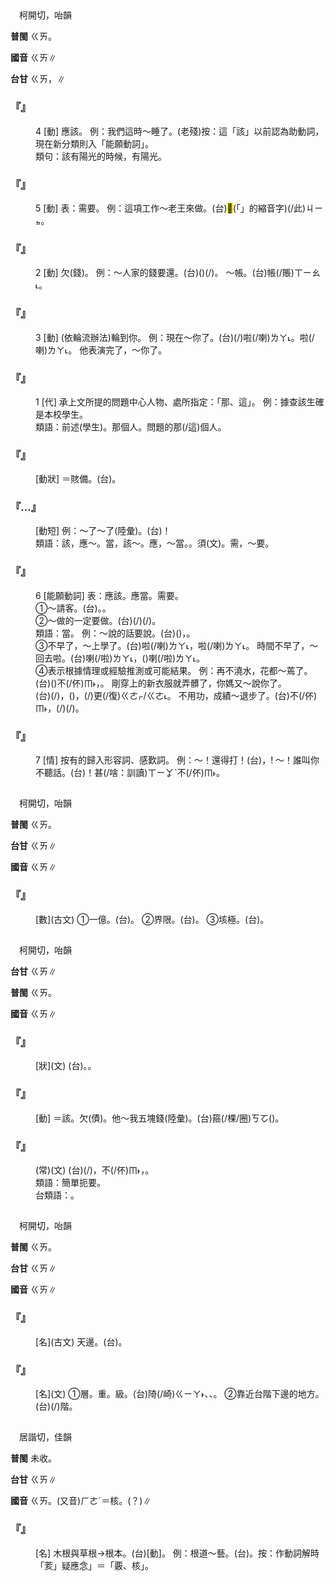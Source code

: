 
=={{ruby|該|ㄍㄞ}}==

　柯開切，咍韻

'''普閩''' <rt>ㄍㄞ</rt>。

'''國音''' <rt>ㄍㄞ</rt>∥

'''台甘''' <rt>ㄍㄞ</rt>，{{ruby|應|ㄧㄥ}}{{ruby|該|ㄍㄞ}}∥

    

==='''『{{ruby|該|ㄍㄞ}}』'''===
:4  [動] 應該。 例：我們這時～睡了。(老殘)按：這「該」以前認為助動詞，現在新分類則入「能願動詞」。
:類句：該有陽光的時候，有陽光。
:
    

==='''『{{ruby|該|ㄍㄞ}}』'''===
:5  [動] 表：需要。 例：這項工作～老王來做。(台)<mark>&#xffb50;</mark>(「{{ruby|此|ㄐㄧˋ}}{{ruby|一|ㄐㄧㆵ ͘}}」的縮音字)(/此)<rt>ㄐㄧㆵ</rt>{{ruby|項|ㄏㄤ˫}}{{ruby|工|ㄎㄤ}}{{ruby|課|ㄎㄨㆤ˪/ㄎㆤ˪}}{{ruby|著|ㄉㄧㄜㆷ ͘}}{{ruby|愛|ㄞ˪}}{{ruby|王|ㆲˊ}}{{ruby|丌|ㆤ}}{{ruby|來|·ㄌㄞˊ}}{{ruby|擔|ㄉㆰ}}{{ruby|任|ㆢㄧㆬ˫/ㄌㄧㆬ˫}}。
    

==='''『{{ruby|該|ㄍㄞ}}』'''===
:2  [動] 欠(錢)。 例：～人家的錢要還。(台){{ruby|欠|ㄎㄧㆰ˪}}{{ruby|別|ㄅㄚㆵ ͘}}{{ruby|人|ㄌㄤˊ}}{{ruby|丌|ㆤ}}{{ruby|錢|ㄐㆪˊ}}{{ruby|著|ㄉㄧㄜㆷ ͘}}({{ruby|愛|ㄞ˪}}){{ruby|還|ㄏㄢˊ/ㄏㆮˊ/ㄏㄧㄥˊ}}(/{{ruby|人|ㄌㄤ˪}})。 ～帳。(台){{ruby|欠|ㄎㄧㆰ˪}}帳(/賬)<rt>ㄒㄧㄠ˪</rt>。
    

==='''『{{ruby|該|ㄍㄞ}}』'''===
:3  [動] (依輪流辦法)輪到你。 例：現在～你了。(台){{ruby|著|ㄉㄧㄜㆷ ͘}}(/{{ruby|到|ㄍㄠ˪}}){{ruby|汝|ㄌㄧˋ}}啦(/喇)<rt>ㄌㄚ˪</rt>。{{ruby|輪|ㄌㄨㄣˊ}}{{ruby|著|ㄉㄧㄜㆷ ͘}}{{ruby|汝|ㄌㄧˋ}}啦(/喇)<rt>ㄌㄚ˪</rt>。 他表演完了，～你了。
    

==='''『{{ruby|該|ㄍㄞ}}』'''===
:1  [代] 承上文所提的問題中心人物、處所指定：「那、這」。 例：據查該生確是本校學生。
:類語：前述(學生)。那個人。問題的那(/這)個人。
:
    

==='''『{{ruby|該|ㄍㄞ}}{{ruby|備|ㄅㄟˋ}}』'''===
: [動狀] ＝賅備。(台){{ruby|完|ㄨㄢˊ}}{{ruby|備|ㄅㄧ˫}}。
    

==='''『{{ruby|活|ㄏㄨㄛˊ}}…{{ruby|該|ㄍㄞ}}』'''===
: [動短]  例：～了～了(陸彙)。(台){{ruby|應|ㄧㄥ}}{{ruby|該|ㄍㄞ}}{{ruby|然|ㆢㄧㄢˊ/ㄌㄧㄢˊ}}{{ruby|丌|ㆤ}}！
:類語：該，應～。當，該～。應，～當。{{ruby|得|ㄉㄟˇ}}。須(文)。需，～要。
:
    

==='''『{{ruby|該|ㄍㄞ}}』'''===
:6  [能願動詞] 表：應該。應當。需要。
:①～請客。(台){{ruby|著|ㄉㄧㄜㆷ ͘}}{{ruby|愛|ㄞ˪}}{{ruby|請|ㄑㄧㆩˋ}}{{ruby|人|ㄌㄤˊ}}{{ruby|客|ㄎㆤㆷ}}。{{ruby|著|ㄉㄧㄜㆷ ͘}}{{ruby|愛|ㄞ˪}}{{ruby|請|ㄑㄧㆩˋ}}{{ruby|人|·ㄌㄤˊ}}。
:
:②～做的一定要做。(台){{ruby|應|ㄧㄥ}}{{ruby|該|ㄍㄞ}}{{ruby|做|ㄗㄨㆤ˪/ㄗㄜ˪}}{{ruby|丌|ㆤ}}{{ruby|載|ㄉㄞ˫}}(/{{ruby|戴|ㄉㄞ˪}}){{ruby|事|ㄐㄧ˪}}(/{{ruby|事|ㄉㄞ˫}}{{ruby|情|ㄐㄧ˪}}){{ruby|的|ㄉㄧㆤㆶ}}{{ruby|確|ㄎㄚㆶ}}{{ruby|著|ㄉㄧㄜㆷ ͘}}{{ruby|做|ㄗㄨㆤ˪/ㄗㄜ˪}}。
:
:類語：當。 例：～說的話要說。(台)({{ruby|應|ㄧㄥ}}){{ruby|該|ㄍㄞ}}{{ruby|講|ㄍㆲˋ}}{{ruby|丌|ㆤ}}{{ruby|話|ㄨㆤ˫}}，{{ruby|著|ㄉㄧㄜㆷ ͘}}{{ruby|講|ㄍㆲˋ}}{{ruby|出|ㄘㄨㆵ}}{{ruby|來|·ㄌㄞˊ}}。
:
:③不早了，～上學了。(台){{ruby|晏|ㄨㆩ˪}}啦(/喇)<rt>ㄌㄚ˪</rt>，{{ruby|著|ㄉㄧㄜㆷ ͘}}{{ruby|愛|ㄞ˪}}{{ruby|去|ㄎㄧ˪}}{{ruby|學|ㄏㄚㆶ ͘}}{{ruby|校|ㄏㄠ˫}}啦(/喇)<rt>ㄌㄚ˪</rt>。 時間不早了，～回去啦。(台){{ruby|晏|ㄨㆩ˪}}喇(/啦)<rt>ㄌㄚ˪</rt>，{{ruby|著|ㄉㄧㄜㆷ ͘}}{{ruby|愛|ㄞ˪}}{{ruby|轉|ㄉㆭˋ}}({{ruby|來|·ㄌㄞˊ}}){{ruby|去|ㄎㄧ˪}}{{ruby|厝|ㄘㄨ˪}}{{ruby|裏|ㄌㄧㄣ˪}}喇(/啦)<rt>ㄌㄚ˪</rt>。
:
:④表示根據情理或經驗推測或可能結果。 例：再不澆水，花都～蔫了。(台){{ruby|若|ㄋㄚ˫}}({{ruby|更|ㄍㄜㆷ/ㄍㄜ˪}})不(/伓)<rt>ㆬ˫</rt>{{ruby|沃|ㄚㆶ}}{{ruby|水|ㄗㄨㄧˋ}}，{{ruby|花|ㄏㄨㆤ}}{{ruby|會|ㄨㆤ˫/ㆤ˫}}{{ruby|蔫|ㄌㄧㄢ}}{{ruby|去|ㄎㄧ˪}}。 剛穿上的新衣服就弄髒了，你媽又～說你了。
:(台){{ruby|新|ㄒㄧㄣ}}{{ruby|衫|ㄙㆩ}}{{ruby|拄|ㄉㄨˋ}}{{ruby|即|ㄐㄧㄚㆷ}}{{ruby|穿|ㄑㄧㄥ˫}}{{ruby|著|ㄉㄧㄜㆷ}}(/{{ruby|都|ㄉㄜ˫}}){{ruby|扑|ㄆㄚㆷ}}{{ruby|垃|ㄌㄚㆴ}}{{ruby|圾|ㄙㄚㆴ}}{{ruby|去|ㄎㄧ˪}}，({{ruby|<mark>&#xffa45;</mark>|ㆠㆤ˫/ㆠㄨㆤ˫}}{{ruby|怪|ㄍㄨㆤ˪}}{{ruby|得|ㄉㄧㆵ}})，{{ruby|著|ㄉㄧㄜㆷ ͘}}(/{{ruby|都|ㄉㄜ˫}})更(/復)<rt>ㄍㄜㆷ/ㄍㄜ˪</rt>{{ruby|付|ㄏㆦ˫}}{{ruby|您|ㄌㄧㄣˋ}}{{ruby|老|ㄌㄠ˫}}{{ruby|母|ㆠㄨˋ/ㆠㄜˋ}}{{ruby|罵|ㄇㄚ˫/ㄇㆤ˫}}。 不用功，成績～退步了。(台)不(/伓)<rt>ㆬ˫</rt>{{ruby|認|ㆢㄧㄣ˫/ㄌㄧㄣ˫}}{{ruby|真|ㄐㄧㄣ}}，{{ruby|成|ㄒㄧㄥˊ}}{{ruby|績|ㄐㄧㆤㆶ}}(/{{ruby|分|ㄏㄨㄣ}}{{ruby|數|ㄙㆦ˪}}){{ruby|會|ㄨㆤ˫/ㆤ˫}}{{ruby|較|ㄎㄚㆷ}}{{ruby|落|ㄌㄚㆶ}}(/{{ruby|<mark>&#xffcda;</mark>|ㆠㄞˋ}}){{ruby|去|ㄎㄧ˪}}。
:
    

==='''『{{ruby|該|ㄍㄞ}}』'''===
:7  [情] 按有的歸入形容詞、感歎詞。 例：～！還得打！(台){{ruby|著|ㄉㄧㄜㆷ ͘}}，{{ruby|猶|ㄧㄠˋ}}{{ruby|著|ㄉㄧㄜㆷ ͘}}{{ruby|拍|ㄆㄚㆷ}}! ～！誰叫你不聽話。(台){{ruby|應|ㄧㄥ}}{{ruby|該|ㄍㄞ}}{{ruby|然|ㆢㄧㄢˊ/ㄌㄧㄢˊ}}！甚(/啥：訓讀)<rt>ㄒㄧㆩˋ</rt>{{ruby|人|ㄌㄤˊ}}{{ruby|叫|ㄍㄧㄜ˪}}{{ruby|汝|ㄌㄧˋ}}不(/伓)<rt>ㆬ˫</rt>{{ruby|聽|ㄊㄧㆩ}}{{ruby|嘴|ㄘㄨㄧ˪}}。
    

=={{ruby|垓|ㄍㄞ}}==

　柯開切，咍韻

'''普閩''' <rt>ㄍㄞ</rt>。

'''台甘''' <rt>ㄍㄞ</rt>∥

'''國音''' <rt>ㄍㄞ</rt>∥

    

==='''『{{ruby|垓|ㄍㄞ}}』'''===
: [數](古文) ①一億。(台){{ruby|一|ㄐㄧㆵ ͘}}{{ruby|億|ㄧㆤㆶ}}。 ②界限。(台){{ruby|界|ㄍㄞ˪}}{{ruby|限|ㄏㄢ˫}}。 ③垓極。(台){{ruby|真|ㄐㄧㄣ}}{{ruby|遠|ㄏㆭ˫}}{{ruby|無|ㆠㄜˊ}}{{ruby|人|ㄌㄤˊ}}{{ruby|滯|ㄉㄨㄚ˪}}{{ruby|丌|ㆤ}}{{ruby|所|ㄙㆦˋ}}{{ruby|在|ㄗㄞ˫}}。
    

=={{ruby|賅|ㄍㄞ}}==

　柯開切，咍韻

'''台甘''' <rt>ㄍㄞ</rt>∥

'''普閩''' <rt>ㄍㄞ</rt>。

'''國音''' <rt>ㄍㄞ</rt>∥

    

==='''『{{ruby|賅|ㄍㄞ}}{{ruby|備|ㄅㄟˋ}}』'''===
: [狀](文) (台){{ruby|豐|ㄏㆲ}}{{ruby|富|ㄏㄨ˪}}。{{ruby|完|ㄨㄢˊ}}{{ruby|備|ㄅㄧ˫}}。
    

==='''『{{ruby|賅|ㄍㄞ}}』'''===
: [動] ＝該。欠(債)。他～我五塊錢(陸彙)。(台){{ruby|伊|ㄧ}}{{ruby|欠|ㄎㄧㆰ˪}}{{ruby|我|ㆣㄨㄚˋ}}{{ruby|五|ㆣㆦ˫}}箍(/棵/圈)<rt>ㄎㆦ</rt>{{ruby|銀|ㆣㄨㄣˊ/ㆣㄧㄣˊ}}({{ruby|著|ㄉㄧㄜㆷ ͘}}{{ruby|愛|ㄞ˪}}{{ruby|還|ㄏㄢˊ/ㄏㆮˊ/ㄏㄧㄥˊ}}{{ruby|我|ㆣㄨㄚˋ}})。
    

==='''『{{ruby|言|ㄧㄢˊ}}{{ruby|簡|ㄐㄧㄢˇ}}{{ruby|意|ㄧˋ}}{{ruby|賅|ㄍㄞ}}』'''===
: (常)(文) (台){{ruby|文|ㆠㄨㄣˊ}}{{ruby|句|ㄍㄨ˪}}(/{{ruby|句|ㄍㄨ˪}}{{ruby|逗|ㄉㄠ˫}}){{ruby|簡|ㄍㄢ}}{{ruby|單|ㄉㄢ}}，不(/伓)<rt>ㆬ˫</rt>{{ruby|過|ㄍㄜ˪}}{{ruby|→|ㄍㄨㆷ}}，{{ruby|<mark>&#xffa49;</mark>|ㆠㆤㆷ/ㆠㄨㆤㆷ ͘}}{{ruby|表|ㄅㄧㄠˋ}}{{ruby|達|ㄉㄚㆵ ͘}}{{ruby|丌|ㆤ}}{{ruby|意|ㄧ˪}}{{ruby|思|ㄙㄨ˪}}{{ruby|已|ㄧˋ}}{{ruby|經|ㄍㄧㄥ}}{{ruby|完|ㄨㄢˊ}}{{ruby|備|ㄅㄧ˫}}。
:類語：簡單扼要。
:
:台類語：{{ruby|簡|ㄍㄢˋ}}{{ruby|單|ㄉㄢ}}{{ruby|明|ㆠㄧㄥˊ}}{{ruby|瞭|ㄌㄧㄠˋ}}。
:
    

=={{ruby|陔|ㄍㄞ}}==

　柯開切，咍韻

'''普閩''' <rt>ㄍㄞ</rt>。

'''台甘''' <rt>ㄍㄞ</rt>∥

'''國音''' <rt>ㄍㄞ</rt>∥

    

==='''『{{ruby|九|ㄐㄧㄡˇ}}{{ruby|陔|ㄍㄞ}}』'''===
: [名](古文) 天邊。(台){{ruby|指|ㄐㄧˋ}}{{ruby|天|ㄊㆪ}}{{ruby|頂|ㄉㄧㄥˋ}}。
    

==='''『{{ruby|陔|ㄍㄞ}}』'''===
: [名](文) ①層。重。級。(台)陭(/崎)<rt>ㄍㄧㄚ˫</rt>、{{ruby|棧|ㄗㄢ˪}}、{{ruby|層|ㄗㄢˊ}}。 ②靠近台階下邊的地方。(台){{ruby|岑|ㆣㄧㆬˊ}}(/{{ruby|<mark>&#xffca7;</mark>|ㆣㄧㆬˊ}}{{ruby|墘|ㄍㆪˊ}})階。
    

=={{ruby|荄|ㄍㄞ}}==

　居諧切，佳韻

'''普閩''' 未收。

'''台甘''' <rt>ㄍㄞ</rt>∥

'''國音''' <rt>ㄍㄞ</rt>。(又音)<rt>ㄏㄜˊ</rt>＝核。(？)∥

    

==='''『{{ruby|根|ㄍㄣ}}{{ruby|荄|ㄍㄞ}}』'''===
: [名] 木根與草根→根本。(台){{ruby|根|ㄍㄨㄣ/ㄍㄧㄣ}}{{ruby|本|ㄅㄨㄣˋ}}[動]。 例：根道～藝。(台){{ruby|培|ㄅㄨㆤˊ}}{{ruby|養|ㄧㆲˋ}}{{ruby|道|ㄉㄜ˫}}{{ruby|藝|ㆣㆤ˫}}。按：作動詞解時「荄」疑應念{{ruby|「|ㄏㄜˊ}}」＝「覈、核」。
    
